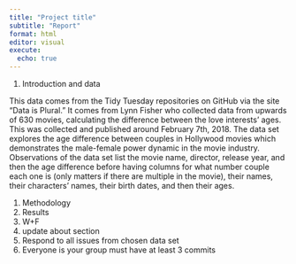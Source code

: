 ```yaml
---
title: "Project title"
subtitle: "Report"
format: html
editor: visual
execute:
  echo: true
---
```


1.  Introduction and data

This data comes from the Tidy Tuesday repositories on GitHub via the site "Data is Plural." It comes from Lynn Fisher who collected data from upwards of 630 movies, calculating the difference between the love interests' ages. This was collected and published around February 7th, 2018. The data set explores the age difference between couples in Hollywood movies which demonstrates the male-female power dynamic in the movie industry. Observations of the data set list the movie name, director, release year, and then the age difference before having columns for what number couple each one is (only matters if there are multiple in the movie), their names, their characters' names, their birth dates, and then their ages.

1.  Methodology
2.  Results
3.  W+F
4.  update about section
5.  Respond to all issues from chosen data set
6.  Everyone is your group must have at least 3 commits
